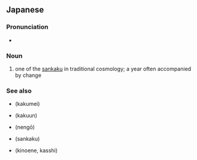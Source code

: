 ==Japanese==
{{ja-kanjitab|かく|れい|yomi=on}}

===Pronunciation===
* {{IPA|[kakurei]|lang=ja}}

===Noun===
{{ja-noun|かくれい}}

# one of the [[三革|sankaku]] in traditional cosmology; a year often accompanied by change

===See also===
* {{l|ja|革命}} (kakumei)
* {{l|ja|革運}} (kakuun)
* {{l|ja|年号}} (nengō)
* {{l|ja|三革}} (sankaku)
* {{l|ja|甲子}} (kinoene, kasshi)